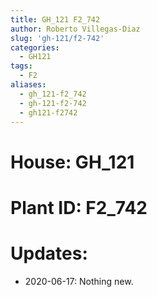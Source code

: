 ```yaml
---
title: GH_121 F2_742
author: Roberto Villegas-Diaz
slug: 'gh-121/f2-742'
categories:
  - GH121
tags:
  - F2
aliases:
  - gh_121-f2_742
  - gh-121-f2-742
  - gh121-f2742
---
```


# **House**: GH_121
# **Plant ID**: F2_742
# **Updates**: 
 - 2020-06-17: Nothing new.
